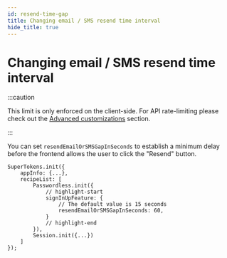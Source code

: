 ```yaml
---
id: resend-time-gap
title: Changing email / SMS resend time interval
hide_title: true
---
```



# Changing email / SMS resend time interval

:::caution

This limit is only enforced on the client-side. For API rate-limiting please check out the [Advanced customizations](../../advanced-customizations/apis-override/about) section.

:::

You can set `resendEmailOrSMSGapInSeconds` to establish a minimum delay before the frontend allows the user to click the "Resend" button.

<FrontendSDKTabs>
<TabItem value="reactjs">

```tsx
SuperTokens.init({
    appInfo: {...},
    recipeList: [
        Passwordless.init({
            // highlight-start
            signInUpFeature: {
                // The default value is 15 seconds
                resendEmailOrSMSGapInSeconds: 60,
            }
            // highlight-end
        }),
        Session.init({...})
    ]
});
```

</TabItem>
</FrontendSDKTabs>
